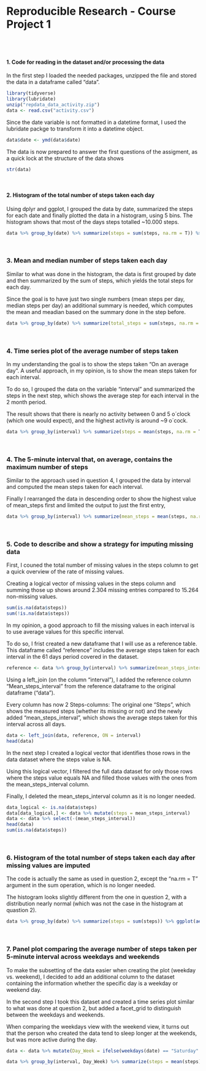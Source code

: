 Reproducible Research - Course Project 1
==========================================
\
\

#### **1. Code for reading in the dataset and/or processing the data**

In the first step I loaded the needed packages, unzipped the file and stored the data in a dataframe called "data".

```r
library(tidyverse)
library(lubridate)
unzip("repdata_data_activity.zip")
data <- read.csv("activity.csv")
```

Since the date variable is not formatted in a datetime format, I used the lubridate packge to transform it into a datetime object.

```r
data$date <- ymd(data$date)
```

The data is now prepared to answer the first questions of the assigment, as a quick lock at the structure of the data shows

```r
str(data)
```

\

#### **2. Histogram of the total number of steps taken each day**

Using dplyr and ggplot, I grouped the data by date, summarized the steps for each date and finally plotted the data in a histogram, using 5 bins. The histogram shows that most of the days steps totalled ~10.000 steps.

```r
data %>% group_by(date) %>% summarize(steps = sum(steps, na.rm = T)) %>% ggplot(aes(x = steps)) + geom_histogram(bins = 5, color = "white")
```
\

### **3. Mean and median number of steps taken each day**

Similar to what was done in the histogram, the data is first grouped by date and then summarized by the sum of steps, which yields the total steps for each day.

Since the goal is to have just two single numbers (mean steps per day, median steps per day) an additional summary is needed, which computes the mean and meadian based on the summary done in the step before.


```r
data %>% group_by(date) %>% summarize(total_steps = sum(steps, na.rm = T)) %>% summarize(mean_steps = mean(total_steps), median_steps = median(total_steps))
```

\

### **4. Time series plot of the average number of steps taken**

In my understanding the goal is to show the steps taken "On an average day". A useful approach, in my opinion, is to show the mean steps taken for each interval.

To do so, I grouped the data on the variable "interval" and summarized the steps in the next step, which shows the average step for each interval in the 2 month period.

The result shows that there is nearly no activity between 0 and 5 o´clock (which one would expect), and the highest activity is around ~9 o´cock.

```r
data %>% group_by(interval) %>% summarize(steps = mean(steps, na.rm = T)) %>% ggplot(aes(x = interval, y = steps)) + geom_line()
```

\

### **4. The 5-minute interval that, on average, contains the maximum number of steps**

Similar to the approach used in question 4, I grouped the data by interval and computed the mean steps taken for each interval.

Finally I rearranged the data in descending order to show the highest value of mean_steps first and limited the output to just the first entry,

```r
data %>% group_by(interval) %>% summarize(mean_steps = mean(steps, na.rm = T)) %>% arrange(desc(mean_steps)) %>% head(1)
```

\

### **5. Code to describe and show a strategy for imputing missing data**

First, I couned the total number of missing values in the steps column to get a quick overview of the rate of missing values.

Creating a logical vector of missing values in the steps column and summing those up shows around 2.304 missing entries compared to 15.264 non-missing values.

```r
sum(is.na(data$steps))
sum(!is.na(data$steps))
```

In my opinion, a good approach to fill the missing values in each interval is to use average values for this specific interval.

To do so, I frist created a new dataframe that I will use as a reference table. This dataframe called "reference" includes the average steps taken for each interval in the 61 days period covered in the dataset.

```r
reference <- data %>% group_by(interval) %>% summarize(mean_steps_interval = mean(steps, na.rm = T))
```

Using a left_join (on the column "interval"), I added the reference column "Mean_steps_interval" from the reference dataframe to the original dataframe ("data").

Every column has now 2 Steps-columns: The original one "Steps", which shows the measured steps (whether its missing or not) and the newly added "mean_steps_interval", which shows the average steps taken for this interval across all days.

```r
data <- left_join(data, reference, ON = interval)
head(data)
```

In the next step I created a logical vector that identifies those rows in the data dataset where the steps value is NA.

Using this logical vector, I filtered the full data dataset for only those rows where the steps value equals NA and filled those values with the ones from the mean_steps_interval column.

Finally, I deleted the mean_steps_interval column as it is no longer needed.

```r
data_logical <- is.na(data$steps)
data[data_logical,] <- data %>% mutate(steps = mean_steps_interval)
data <- data %>% select(-(mean_steps_interval))
head(data)
sum(is.na(data$steps))
```

\

### **6. Histogram of the total number of steps taken each day after missing values are imputed**

The code is actually the same as used in question 2, except the "na.rm = T" argument in the sum operation, which is no longer needed.

The histogram looks slightly different from the one in question 2, with a distribution nearly normal (which was not the case in the histogram at quastion 2).

```r
data %>% group_by(date) %>% summarize(steps = sum(steps)) %>% ggplot(aes(x = steps)) + geom_histogram(bins = 5, color = "white")
```

\

### **7. Panel plot comparing the average number of steps taken per 5-minute interval across weekdays and weekends**

To make the subsetting of the data easier when creating the plot (weekday vs. weekend), I decided to add an additional column to the dataset containing the information whether the specific day is a weekday or weekend day.

In the second step I took this dataset and created a time series plot similar to what was done at question 2, but added a facet_grid to distinguish between the weekdays and weekends.

When comparing the weekdays view with the weekend view, it turns out that the person who created the data tend to sleep longer at the weekends, but was more active during the day.

```r
data <- data %>% mutate(Day_Week = ifelse(weekdays(date) == "Saturday" | weekdays(date) == "Sunday", "weekend", "weekday"))

data %>% group_by(interval, Day_Week) %>% summarize(steps = mean(steps)) %>% ggplot(aes(x = interval, y = steps, color = Day_Week)) + geom_line() + facet_grid(cols = vars(Day_Week))
```